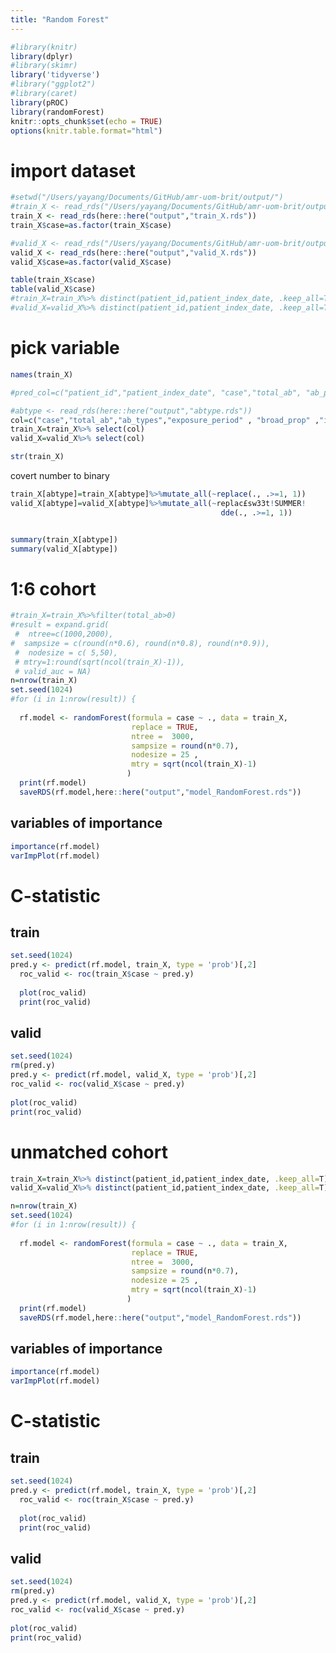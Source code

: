 ```yaml
---
title: "Random Forest"
---
```


```r
#library(knitr)
library(dplyr)
#library(skimr)
library('tidyverse')
#library("ggplot2")
#library(caret)
library(pROC)
library(randomForest)
knitr::opts_chunk$set(echo = TRUE)
options(knitr.table.format="html")

```

# import dataset
```r
#setwd("/Users/yayang/Documents/GitHub/amr-uom-brit/output/")
#train_X <- read_rds("/Users/yayang/Documents/GitHub/amr-uom-brit/output/train_X.rds")
train_X <- read_rds(here::here("output","train_X.rds"))
train_X$case=as.factor(train_X$case)

#valid_X <- read_rds("/Users/yayang/Documents/GitHub/amr-uom-brit/output/valid_X.rds")
valid_X <- read_rds(here::here("output","valid_X.rds"))
valid_X$case=as.factor(valid_X$case)

table(train_X$case)
table(valid_X$case)
#train_X=train_X%>% distinct(patient_id,patient_index_date, .keep_all=T)
#valid_X=valid_X%>% distinct(patient_id,patient_index_date, .keep_all=T)
```


# pick variable
```r
names(train_X)

#pred_col=c("patient_id","patient_index_date", "case","total_ab", "ab_prescriptions","ab_types","prescribe_times","exposure_period","recent_ab_days", "broad_prop" ,"broad_ab_prescriptions","interval_mean","interval_sd","interval_CV","length_mean", "length_sd", "length_CV","prescribe_time_0","prescribe_time_1","prescribe_time_2","prescribe_time_3",col,"AB_1_type","AB_6wk_type" ,"interval_med" ,"length_med" ,"ab_6w_binary" , "AB_6wk")

#abtype <- read_rds(here::here("output","abtype.rds"))
col=c("case","total_ab","ab_types","exposure_period" , "broad_prop" ,"interval_med" , "length_mean")
train_X=train_X%>% select(col)
valid_X=valid_X%>% select(col)

str(train_X)
```

covert number to binary
```r

train_X[abtype]=train_X[abtype]%>%mutate_all(~replace(., .>=1, 1)) 
valid_X[abtype]=valid_X[abtype]%>%mutate_all(~replac£sw33t!SUMMER!
                                               dde(., .>=1, 1)) 


summary(train_X[abtype])
summary(valid_X[abtype])
```


# 1:6 cohort
```r
#train_X=train_X%>%filter(total_ab>0)
#result = expand.grid(
 #  ntree=c(1000,2000),
#  sampsize = c(round(n*0.6), round(n*0.8), round(n*0.9)),
 #  nodesize = c( 5,50),
 # mtry=1:round(sqrt(ncol(train_X)-1)),
 # valid_auc = NA)
n=nrow(train_X)                
set.seed(1024)
#for (i in 1:nrow(result)) {
  
  rf.model <- randomForest(formula = case ~ ., data = train_X, 
                           replace = TRUE,
                           ntree =  3000,
                           sampsize = round(n*0.7),
                           nodesize = 25 ,
                           mtry = sqrt(ncol(train_X)-1)
                          )
  print(rf.model)
  saveRDS(rf.model,here::here("output","model_RandomForest.rds"))

```

## variables of importance
```r
importance(rf.model)
varImpPlot(rf.model)

```

# C-statistic
## train
```r
set.seed(1024)
pred.y <- predict(rf.model, train_X, type = 'prob')[,2]
  roc_valid <- roc(train_X$case ~ pred.y)
  
  plot(roc_valid)
  print(roc_valid)

```

## valid
```r
set.seed(1024)
rm(pred.y)
pred.y <- predict(rf.model, valid_X, type = 'prob')[,2]
roc_valid <- roc(valid_X$case ~ pred.y)
  
plot(roc_valid)
print(roc_valid)

```

# unmatched cohort
```r
train_X=train_X%>% distinct(patient_id,patient_index_date, .keep_all=T)
valid_X=valid_X%>% distinct(patient_id,patient_index_date, .keep_all=T)
```


```r
n=nrow(train_X)                
set.seed(1024)
#for (i in 1:nrow(result)) {
  
  rf.model <- randomForest(formula = case ~ ., data = train_X, 
                           replace = TRUE,
                           ntree =  3000,
                           sampsize = round(n*0.7),
                           nodesize = 25 ,
                           mtry = sqrt(ncol(train_X)-1)
                          )
  print(rf.model)
  saveRDS(rf.model,here::here("output","model_RandomForest.rds"))

```

## variables of importance
```r
importance(rf.model)
varImpPlot(rf.model)

```

# C-statistic
## train
```r
set.seed(1024)
pred.y <- predict(rf.model, train_X, type = 'prob')[,2]
  roc_valid <- roc(train_X$case ~ pred.y)
  
  plot(roc_valid)
  print(roc_valid)

```

## valid
```r
set.seed(1024)
rm(pred.y)
pred.y <- predict(rf.model, valid_X, type = 'prob')[,2]
roc_valid <- roc(valid_X$case ~ pred.y)
  
plot(roc_valid)
print(roc_valid)

```